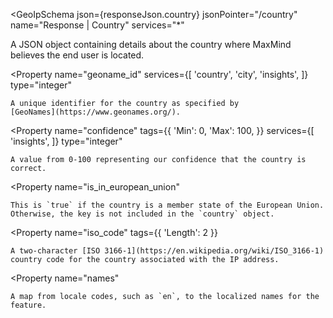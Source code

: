 
<GeoIpSchema
  json={responseJson.country}
  jsonPointer="/country"
  name="Response | Country"
  services="*"
>
  A JSON object containing details about the country where MaxMind believes the
  end user is located.

  <Property
    name="geoname_id"
    services={[
      'country',
      'city',
      'insights',
    ]}
    type="integer"
  >
    A unique identifier for the country as specified by
    [GeoNames](https://www.geonames.org/).
  </Property>

  <Property
    name="confidence"
    tags={{
      'Min': 0,
      'Max': 100,
    }}
    services={[
      'insights',
    ]}
    type="integer"
  >
    A value from 0-100 representing our confidence that the country is correct.
  </Property>

  <Property
    name="is_in_european_union"
  >
    This is `true` if the country is a member state of the European Union.
    Otherwise, the key is not included in the `country` object.
  </Property>

  <Property
    name="iso_code"
    tags={{
      'Length': 2
    }}
  >
    A two-character [ISO 3166-1](https://en.wikipedia.org/wiki/ISO_3166-1)
    country code for the country associated with the IP address.
  </Property>

  <Property
    name="names"
  >
    A map from locale codes, such as `en`, to the localized names for the
    feature.
  </Property>
</GeoIpSchema>
